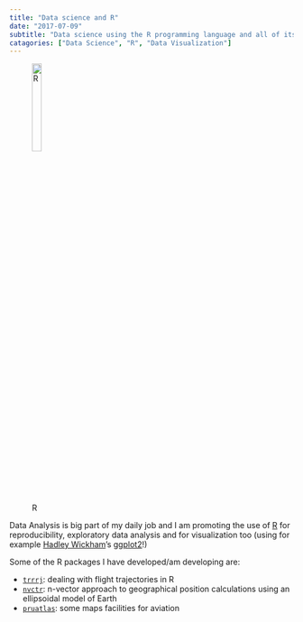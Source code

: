 ```yaml
---
title: "Data science and R"
date: "2017-07-09"
subtitle: "Data science using the R programming language and all of its fantastic ecosystem."
catagories: ["Data Science", "R", "Data Visualization"]
---
```


![R](featured.png){width=20%}

Data Analysis is big part of my daily job and I am promoting the use
of [R][r] for reproducibility, exploratory data analysis and for visualization
too (using for example [Hadley Wickham][hadley]'s [ggplot2][ggplot2]!)


Some of the R packages I have developed/am developing are:

* [`trrrj`][trrrj]: dealing with flight trajectories in R
* [`nvctr`][nvctr]: n-vector approach to geographical position calculations using an ellipsoidal model of Earth
* [`pruatlas`][pruatlas]: some maps facilities for aviation

[trrrj]: <https://trrrj.ansperformance.eu> "trrrj R package"
[nvctr]: <https://nvctr.ansperformance.eu> "nvctr R package"
[pruatlas]: <https://pruatlas.ansperformance.eu> "pruatlas R package"

[ggplot2]: <https://ggplot2.org/> "ggplot2"
[hadley]: <https://hadley.nz/> "Hadley Wickham's Home Page"

[tfa]: <https://www.thefunctionalart.com/> "The Functional Art"
[tufte]: <https://www.edwardtufte.com/tufte/index> "Edward Tufte's Home Page"
[kirk]: <https://www.visualisingdata.com/> "Andy Kirk's Home Page"
[few]: <https://www.perceptualedge.com/> "Stephen Few's Home Page"
[bertini]: <https://enrico.bertini.io/> "Enrico Bertini's Home Page"
[r]: <https://www.r-project.org/> "The R Project for Statistical Computing"
[egithub]: <https://github.com/espinielli> "Enrico's Github"
[etwitter]: <https://twitter.com/espinielli> "Enrico's Twitter"
